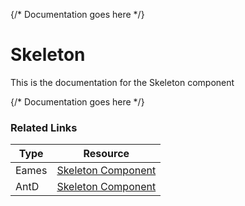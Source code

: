 

<Meta of={SkeletonStories} />

{/* Documentation goes here */}

# Skeleton

This is the documentation for the Skeleton component

{/* Documentation goes here */}

<Canvas meta={SkeletonStories.default} />

### Related Links

| Type  | Resource                                                                                                                                               |
| ----- | ------------------------------------------------------------------------------------------------------------------------------------------------------ |
| Eames | [Skeleton Component](https://www.figma.com/design/veXnmignQnJz8StIq10VJ5/Eames-2.0---Foundations-%26-Components?node-id=423-365&p=f&t=6nzqzvHIbyHgLbNh-0) |
| AntD | [Skeleton Component](https://ant.design/components/skeleton) |
